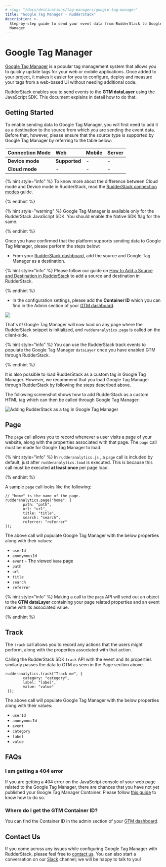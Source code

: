 ```yaml
---
# slug: "/docs/destinations/tag-managers/google-tag-manager"
title: "Google Tag Manager - RudderStack"
description: >-
  Step-by-step guide to send your event data from RudderStack to Google Tag
  Manager
---
```


# Google Tag Manager

[Google Tag Manager](https://support.google.com/tagmanager) is a popular tag management system that allows you to quickly update tags for your web or mobile applications. Once added to your project, it makes it easier for you to configure, deploy and measure your tags from a web-based UI without needing additional code.

RudderStack enables you to send events to the **GTM dataLayer** using the JavaScript SDK. This document explains in detail how to do that.

## Getting Started

To enable sending data to Google Tag Manager, you will first need to add it as a destination to the source from which you are sending the event data. Before that, however, please ensure that the source type is supported by Google Tag Manager by referring to the table below:

| **Connection Mode** | **Web**       | **Mobile** | **Server** |
| :------------------ | :------------ | :--------- | :--------- |
| **Device mode**     | **Supported** | -          | -          |
| **Cloud mode**      | -             | -          | -          |

{% hint style="info" %}
To know more about the difference between Cloud mode and Device mode in RudderStack, read the [RudderStack connection modes](https://docs.rudderstack.com/get-started/rudderstack-connection-modes) guide.

{% endhint %}

{% hint style="warning" %}
Google Tag Manager is available only for the RudderStack JavaScript SDK. You should enable the Native SDK flag for the same.

{% endhint %}

Once you have confirmed that the platform supports sending data to Google Tag Manager, please perform the steps below:

- From your [RudderStack dashboard](https://app.rudderlabs.com/), add the source and Google Tag Manager as a destination.

{% hint style="info" %}
Please follow our guide on [How to Add a Source and Destination in RudderStack](https://docs.rudderstack.com/how-to-guides/adding-source-and-destination-rudderstack) to add a source and destination in RudderStack.

{% endhint %}

- In the configuration settings, please add the **Container ID** which you can find in the Admin section of your [GTM dashboard](https://tagmanager.google.com/#/admin/).

![](../../.gitbook/assets/image%20%2817%29%20%281%29%20%281%29.png)

That's it! Google Tag Manager will now load on any page where the RudderStack snippet is initialized, and `rudderanalytics.page` is called on the client-side.

{% hint style="info" %}
You can use the RudderStack track events to populate the Google Tag Manager `dataLayer` once you have enabled GTM through RudderStack.

{% endhint %}

It is also possible to load RudderStack as a custom tag in Google Tag Manager. However, we recommend that you load Google Tag Manager through RudderStack by following the steps described above.

The following screenshot shows how to add RudderStack as a custom HTML tag which can then be called through Google Tag Manager:

![Adding RudderStack as a tag in Google Tag Manager](../../.gitbook/assets/image%20%2851%29.png)

## Page

The `page` call allows you to record whenever a user visits a page of your website, along with the properties associated with that page. The `page` call must be made for Google Tag Manager to load.

{% hint style="info" %}
In `rudderanalytics.js` , a `page` call is included by default, just after `rudderanalytics.load` is executed. This is because this call must be executed **at least once** per page load.

{% endhint %}

A sample `page` call looks like the following:

```text
// "home" is the name of the page.
rudderanalytics.page("home", {
        path: "path",
        url: "url",
        title: "title",
        search: "search",
        referrer: "referrer"
});
```

The above call will populate Google Tag Manager with the below properties along with their values:

- `userId`
- `anonymousId`
- `event` - The viewed `home` page
- `path`
- `url`
- `title`
- `search`
- `referrer`

{% hint style="info" %}
Making a call to the `page` API will send out an object to the **GTM dataLayer** containing your page related properties and an event name with its associated value.

{% endhint %}

## Track

The `track` call allows you to record any actions that the users might perform, along with the properties associated with that action.

Calling the RudderStack SDK `track` API with the event and its properties similarly passes the data to GTM as seen in the Page section above.

```text
rudderanalytics.track("Track me", {
        category: "category",
        label: "label",
        value: "value"
 });
```

The above call will populate Google Tag Manager with the below properties along with their values:

- `userId`
- `anonymousId`
- `event`
- `category`
- `label`
- `value`

## FAQs

### I am getting a 404 error

If you are getting a 404 error on the JavaScript console of your web page related to the Google Tag Manager, there are chances that you have not yet published your Google Tag Manager Container. Please follow [this guide](https://support.google.com/tagmanager/answer/6107163?hl=en) to know how to do so.

### Where do I get the GTM Container ID?

You can find the Container ID in the admin section of your [GTM dashboard](https://tagmanager.google.com/#/admin/).

## Contact Us

If you come across any issues while configuring Google Tag Manager with RudderStack, please feel free to [contact us](mailto:%20docs@rudderstack.com). You can also start a conversation on our [Slack](https://resources.rudderstack.com/join-rudderstack-slack) channel; we will be happy to talk to you!
